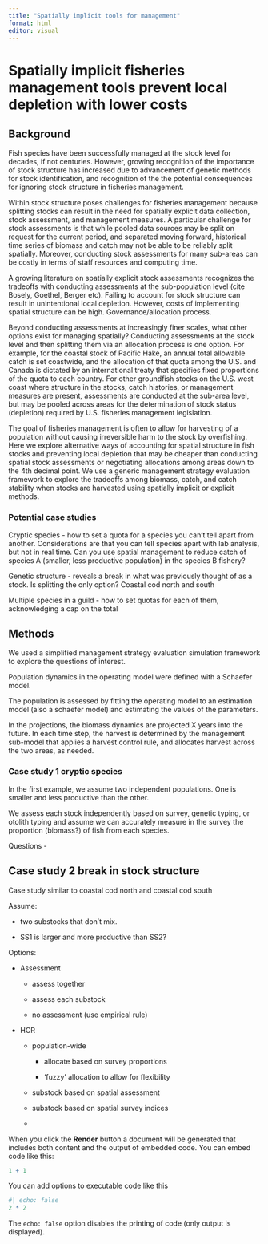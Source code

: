 ```yaml
---
title: "Spatially implicit tools for management"
format: html
editor: visual
---
```


# Spatially implicit fisheries management tools prevent local depletion with lower costs

## Background

Fish species have been successfully managed at the stock level for decades, if not centuries. However, growing recognition of the importance of stock structure has increased due to advancement of genetic methods for stock identification, and recognition of the the potential consequences for ignoring stock structure in fisheries management.

Within stock structure poses challenges for fisheries management because splitting stocks can result in the need for spatially explicit data collection, stock assessment, and management measures. A particular challenge for stock assessments is that while pooled data sources may be split on request for the current period, and separated moving forward, historical time series of biomass and catch may not be able to be reliably split spatially. Moreover, conducting stock assessments for many sub-areas can be costly in terms of staff resources and computing time.

A growing literature on spatially explicit stock assessments recognizes the tradeoffs with conducting assessments at the sub-population level (cite Bosely, Goethel, Berger etc). Failing to account for stock structure can result in unintentional local depletion. However, costs of implementing spatial structure can be high. Governance/allocation process.

Beyond conducting assessments at increasingly finer scales, what other options exist for managing spatially? Conducting assessments at the stock level and then splitting them via an allocation process is one option. For example, for the coastal stock of Pacific Hake, an annual total allowable catch is set coastwide, and the allocation of that quota among the U.S. and Canada is dictated by an international treaty that specifies fixed proportions of the quota to each country. For other groundfish stocks on the U.S. west coast where structure in the stocks, catch histories, or management measures are present, assessments are conducted at the sub-area level, but may be pooled across areas for the determination of stock status (depletion) required by U.S. fisheries management legislation.

The goal of fisheries management is often to allow for harvesting of a population without causing irreversible harm to the stock by overfishing. Here we explore alternative ways of accounting for spatial structure in fish stocks and preventing local depletion that may be cheaper than conducting spatial stock assessments or negotiating allocations among areas down to the 4th decimal point. We use a generic management strategy evaluation framework to explore the tradeoffs among biomass, catch, and catch stability when stocks are harvested using spatially implicit or explicit methods.

### Potential case studies

Cryptic species - how to set a quota for a species you can't tell apart from another. Considerations are that you can tell species apart with lab analysis, but not in real time. Can you use spatial management to reduce catch of species A (smaller, less productive population) in the species B fishery?

Genetic structure - reveals a break in what was previously thought of as a stock. Is splitting the only option? Coastal cod north and south

Multiple species in a guild - how to set quotas for each of them, acknowledging a cap on the total

## Methods

We used a simplified management strategy evaluation simulation framework to explore the questions of interest.

Population dynamics in the operating model were defined with a Schaefer model.

The population is assessed by fitting the operating model to an estimation model (also a schaefer model) and estimating the values of the parameters.

In the projections, the biomass dynamics are projected X years into the future. In each time step, the harvest is determined by the management sub-model that applies a harvest control rule, and allocates harvest across the two areas, as needed.

### Case study 1 cryptic species

In the first example, we assume two independent populations. One is smaller and less productive than the other.

We assess each stock independently based on survey, genetic typing, or otolith typing and assume we can accurately measure in the survey the proportion (biomass?) of fish from each species.

Questions -

## Case study 2 break in stock structure

Case study similar to coastal cod north and coastal cod south

Assume:

-   two substocks that don't mix.

-   SS1 is larger and more productive than SS2?

Options:

-   Assessment

    -   assess together

    -   assess each substock

    -   no assessment (use empirical rule)

-   HCR

    -   population-wide

        -   allocate based on survey proportions

        -   'fuzzy' allocation to allow for flexibility

    -   substock based on spatial assessment

    -   substock based on spatial survey indices

    -   

When you click the **Render** button a document will be generated that includes both content and the output of embedded code. You can embed code like this:

```r
1 + 1
```

You can add options to executable code like this

```r
#| echo: false
2 * 2
```

The `echo: false` option disables the printing of code (only output is displayed).
